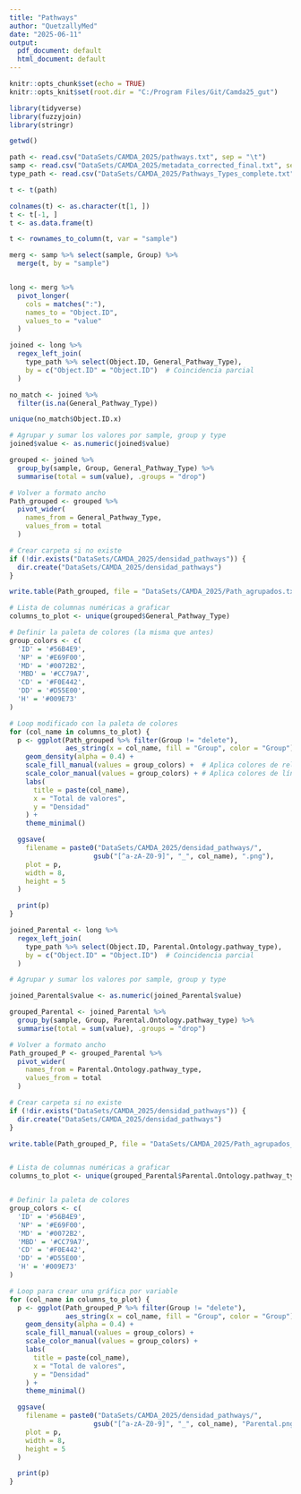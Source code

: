```yaml
---
title: "Pathways"
author: "QuetzallyMed"
date: "2025-06-11"
output:
  pdf_document: default
  html_document: default
---
```


```r
knitr::opts_chunk$set(echo = TRUE)
knitr::opts_knit$set(root.dir = "C:/Program Files/Git/Camda25_gut")

library(tidyverse)
library(fuzzyjoin)
library(stringr)
```

```r
getwd()

path <- read.csv("DataSets/CAMDA_2025/pathways.txt", sep = "\t")
samp <- read.csv("DataSets/CAMDA_2025/metadata_corrected_final.txt", sep = "\t")
type_path <- read.csv("DataSets/CAMDA_2025/Pathways_Types_complete.txt", sep = "\t")
```

```r
t <- t(path)

colnames(t) <- as.character(t[1, ])
t <- t[-1, ]
t <- as.data.frame(t)

t <- rownames_to_column(t, var = "sample")

merg <- samp %>% select(sample, Group) %>% 
  merge(t, by = "sample")


long <- merg %>%
  pivot_longer(
    cols = matches(":"),     
    names_to = "Object.ID",
    values_to = "value"
  )

```

```r
joined <- long %>%
  regex_left_join(
    type_path %>% select(Object.ID, General_Pathway_Type),
    by = c("Object.ID" = "Object.ID")  # Coincidencia parcial
  )

no_match <- joined %>%
  filter(is.na(General_Pathway_Type))

unique(no_match$Object.ID.x)

# Agrupar y sumar los valores por sample, group y type
joined$value <- as.numeric(joined$value)

grouped <- joined %>%
  group_by(sample, Group, General_Pathway_Type) %>%
  summarise(total = sum(value), .groups = "drop")

# Volver a formato ancho
Path_grouped <- grouped %>%
  pivot_wider(
    names_from = General_Pathway_Type,
    values_from = total
  )

# Crear carpeta si no existe
if (!dir.exists("DataSets/CAMDA_2025/densidad_pathways")) {
  dir.create("DataSets/CAMDA_2025/densidad_pathways")
}

write.table(Path_grouped, file = "DataSets/CAMDA_2025/Path_agrupados.txt", row.names = FALSE, quote = FALSE)

# Lista de columnas numéricas a graficar
columns_to_plot <- unique(grouped$General_Pathway_Type)

# Definir la paleta de colores (la misma que antes)
group_colors <- c(
  'ID' = '#56B4E9',   
  'NP' = '#E69F00',    
  'MD' = '#0072B2',    
  'MBD' = '#CC79A7',  
  'CD' = '#F0E442',   
  'DD' = '#D55E00',    
  'H' = '#009E73'
)

# Loop modificado con la paleta de colores
for (col_name in columns_to_plot) {
  p <- ggplot(Path_grouped %>% filter(Group != "delete"), 
              aes_string(x = col_name, fill = "Group", color = "Group")) +
    geom_density(alpha = 0.4) +
    scale_fill_manual(values = group_colors) +  # Aplica colores de relleno
    scale_color_manual(values = group_colors) + # Aplica colores de línea
    labs(
      title = paste(col_name),
      x = "Total de valores",
      y = "Densidad"
    ) +
    theme_minimal()

  ggsave(
    filename = paste0("DataSets/CAMDA_2025/densidad_pathways/", 
                     gsub("[^a-zA-Z0-9]", "_", col_name), ".png"),
    plot = p,
    width = 8, 
    height = 5
  )

  print(p)
}

```
```r

joined_Parental <- long %>%
  regex_left_join(
    type_path %>% select(Object.ID, Parental.Ontology.pathway_type),
    by = c("Object.ID" = "Object.ID")  # Coincidencia parcial
  )

# Agrupar y sumar los valores por sample, group y type

joined_Parental$value <- as.numeric(joined_Parental$value)

grouped_Parental <- joined_Parental %>%
  group_by(sample, Group, Parental.Ontology.pathway_type) %>%
  summarise(total = sum(value), .groups = "drop")

# Volver a formato ancho
Path_grouped_P <- grouped_Parental %>%
  pivot_wider(
    names_from = Parental.Ontology.pathway_type,
    values_from = total
  )

# Crear carpeta si no existe
if (!dir.exists("DataSets/CAMDA_2025/densidad_pathways")) {
  dir.create("DataSets/CAMDA_2025/densidad_pathways")
}

write.table(Path_grouped_P, file = "DataSets/CAMDA_2025/Path_agrupados_Parental.txt", sep = "\t", row.names = FALSE, quote = FALSE)


# Lista de columnas numéricas a graficar
columns_to_plot <- unique(grouped_Parental$Parental.Ontology.pathway_type)


# Definir la paleta de colores
group_colors <- c(
  'ID' = '#56B4E9',   
  'NP' = '#E69F00',    
  'MD' = '#0072B2',    
  'MBD' = '#CC79A7',  
  'CD' = '#F0E442',   
  'DD' = '#D55E00',    
  'H' = '#009E73'
)

# Loop para crear una gráfica por variable
for (col_name in columns_to_plot) {
  p <- ggplot(Path_grouped_P %>% filter(Group != "delete"), 
              aes_string(x = col_name, fill = "Group", color = "Group")) +
    geom_density(alpha = 0.4) +
    scale_fill_manual(values = group_colors) +
    scale_color_manual(values = group_colors) +
    labs(
      title = paste(col_name),
      x = "Total de valores",
      y = "Densidad"
    ) +
    theme_minimal()

  ggsave(
    filename = paste0("DataSets/CAMDA_2025/densidad_pathways/", 
                     gsub("[^a-zA-Z0-9]", "_", col_name), "Parental.png"),
    plot = p,
    width = 8, 
    height = 5
  )

  print(p)
}

```

